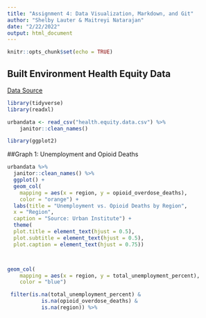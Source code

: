 ```yaml
---
title: "Assignment 4: Data Visualization, Markdown, and Git"
author: "Shelby Lauter & Maitreyi Natarajan"
date: "2/22/2022"
output: html_document
---
```


```r
knitr::opts_chunk$set(echo = TRUE)
```

## Built Environment Health Equity Data

[Data Source](https://datacatalog.urban.org/dataset/72-small-and-medium-size-cities-built-environment-and-health-equity-dataset)

```r
library(tidyverse)
library(readxl)

urbandata <- read_csv("health.equity.data.csv") %>%
    janitor::clean_names()

library(ggplot2)
```
##Graph 1: Unemployment and Opioid Deaths

```r
urbandata %>%
  janitor::clean_names() %>%
  ggplot() +
  geom_col(
    mapping = aes(x = region, y = opioid_overdose_deaths),
    color = "orange") +
  labs(title = "Unemployment vs. Opioid Deaths by Region",
  x = "Region",
  caption = "Source: Urban Institute") +
  theme(
  plot.title = element_text(hjust = 0.5),
  plot.subtitle = element_text(hjust = 0.5),
  plot.caption = element_text(hjust = 0.75)) 



geom_col(
    mapping = aes(x = region, y = total_unemployment_percent),
    color = "blue")

 filter(is.na(total_unemployment_percent) & 
           is.na(opioid_overdose_deaths) & 
           is.na(region)) %>%
```

